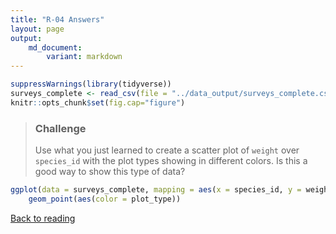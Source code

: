 ```yaml
---
title: "R-04 Answers"
layout: page
output: 
    md_document:
        variant: markdown
---
```


```r
suppressWarnings(library(tidyverse))
surveys_complete <- read_csv(file = "../data_output/surveys_complete.csv", col_types = cols())
knitr::opts_chunk$set(fig.cap="figure")
```

> ### Challenge
>
> Use what you just learned to create a scatter plot of `weight` over
> `species_id` with the plot types showing in different colors. Is this a good
> way to show this type of data?

```r
ggplot(data = surveys_complete, mapping = aes(x = species_id, y = weight)) +
    geom_point(aes(color = plot_type))
```


[Back to reading](../../R-04-visualization-ggplot2)